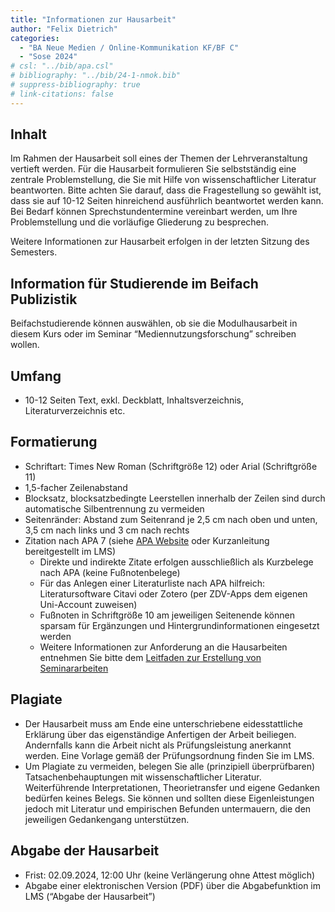 ```yaml
---
title: "Informationen zur Hausarbeit"
author: "Felix Dietrich"
categories:
  - "BA Neue Medien / Online-Kommunikation KF/BF C"
  - "Sose 2024"
# csl: "../bib/apa.csl"
# bibliography: "../bib/24-1-nmok.bib"
# suppress-bibliography: true
# link-citations: false
---
```


## Inhalt

Im Rahmen der Hausarbeit soll eines der Themen der Lehrveranstaltung vertieft werden. Für die Hausarbeit formulieren Sie selbstständig eine zentrale Problemstellung, die Sie mit Hilfe von wissenschaftlicher Literatur beantworten. Bitte achten Sie darauf, dass die Fragestellung so gewählt ist, dass sie auf 10-12 Seiten hinreichend ausführlich beantwortet werden kann. Bei Bedarf können Sprechstundentermine vereinbart werden, um Ihre Problemstellung und die vorläufige Gliederung zu besprechen.

Weitere Informationen zur Hausarbeit erfolgen in der letzten Sitzung des Semesters.

## Information für Studierende im Beifach Publizistik

Beifachstudierende können auswählen, ob sie die Modulhausarbeit in diesem Kurs oder im Seminar "Mediennutzungsforschung" schreiben wollen.

## Umfang

- 10-12 Seiten Text, exkl. Deckblatt, Inhaltsverzeichnis, Literaturverzeichnis etc.

## Formatierung

- Schriftart: Times New Roman (Schriftgröße 12) oder Arial (Schriftgröße 11)
- 1,5-facher Zeilenabstand
- Blocksatz, blocksatzbedingte Leerstellen innerhalb der Zeilen sind durch automatische Silbentrennung zu vermeiden
- Seitenränder: Abstand zum Seitenrand je 2,5 cm nach oben und unten, 3,5 cm nach links und 3 cm nach rechts
- Zitation nach APA 7 (siehe [APA Website](https://www.apastyle.org) oder Kurzanleitung bereitgestellt im LMS)
  - Direkte und indirekte Zitate erfolgen ausschließlich als Kurzbelege nach APA (keine Fußnotenbelege)
  - Für das Anlegen einer Literaturliste nach APA hilfreich: Literatursoftware Citavi oder Zotero (per ZDV-Apps dem eigenen Uni-Account zuweisen)
  - Fußnoten in Schriftgröße 10 am jeweiligen Seitenende können sparsam für Ergänzungen und Hintergrundinformationen eingesetzt werden
  - Weitere Informationen zur Anforderung an die Hausarbeiten entnehmen Sie bitte dem [Leitfaden zur Erstellung von Seminararbeiten](https://www.studium.ifp.uni-mainz.de/files/2021/11/Leitfaden-Seminararbeiten_20211103.pdf)

## Plagiate

- Der Hausarbeit muss am Ende eine unterschriebene eidesstattliche Erklärung über das eigenständige Anfertigen der Arbeit beiliegen. Andernfalls kann die Arbeit nicht als Prüfungsleistung anerkannt werden. Eine Vorlage gemäß der Prüfungsordnung finden Sie im LMS.
- Um Plagiate zu vermeiden, belegen Sie alle (prinzipiell überprüfbaren) Tatsachenbehauptungen mit wissenschaftlicher Literatur. Weiterführende Interpretationen, Theorietransfer und eigene Gedanken bedürfen keines Belegs. Sie können und sollten diese Eigenleistungen jedoch mit Literatur und empirischen Befunden untermauern, die den jeweiligen Gedankengang unterstützen.

## Abgabe der Hausarbeit

- Frist: 02.09.2024, 12:00 Uhr (keine Verlängerung ohne Attest möglich)
- Abgabe einer elektronischen Version (PDF) über die Abgabefunktion im LMS ("Abgabe der Hausarbeit")